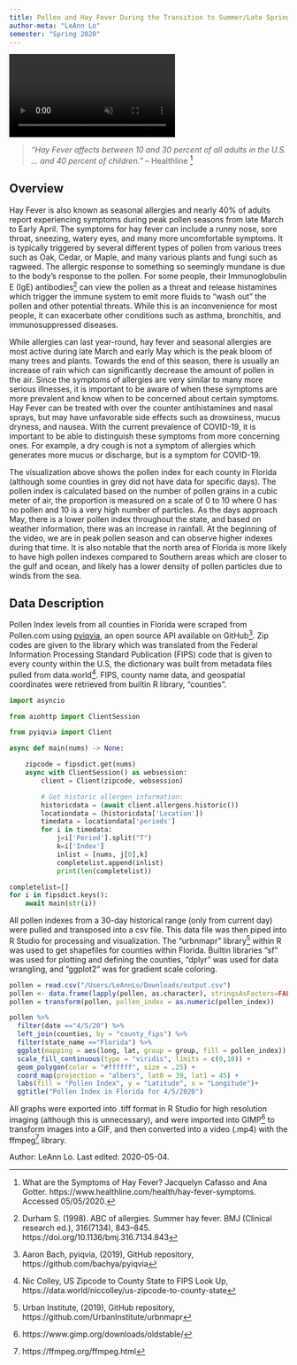 ```yaml
---
title: Pollen and Hay Fever During the Transition to Summer/Late Spring
author-meta: "LeAnn Lo"
semester: "Spring 2020"
---
```


<!-- VIDEO ON LOOP: see styles.css for formatting -->
<div class="video-wrapper">
  <video id = "scaledvideo" controls preload = "true" autoplay loop muted>
    <source src= "https://drdavis.space/teaching/ds/sdd/media/2020/05/project_leanlow.mp4" type = "video/mp4" >
  </video>
</div>

> *"Hay Fever affects between 10 and 30 percent of all adults in the U.S.
...
and 40 percent of children."* -- Healthline [^healthline]

## Overview
Hay Fever is also known as seasonal allergies and nearly 40% of adults report experiencing symptoms during peak pollen seasons from late March to Early April.
The symptoms for hay fever can include a runny nose, sore throat, sneezing, watery eyes, and many more uncomfortable symptoms.
It is typically triggered by several different types of pollen from various trees such as Oak, Cedar, or Maple, and many various plants and fungi such as ragweed.
The allergic response to something so seemingly mundane is due to the body's response to the pollen.
For some people, their Immunoglobulin E (IgE) antibodies[^SummerHayFever] can view the pollen as a threat and release histamines which trigger the immune system to emit more fluids to "wash out" the pollen and other potential threats.
While this is an inconvenience for most people, it can exacerbate other conditions such as asthma, bronchitis, and immunosuppressed diseases.
 

While allergies can last year-round, hay fever and seasonal allergies are most active during late March and early May which is the peak bloom of many trees and plants.
Towards the end of this season, there is usually an increase of rain which can significantly decrease the amount of pollen in the air.
Since the symptoms of allergies are very similar to many more serious illnesses, it is important to be aware of when these symptoms are more prevalent and know when to be concerned about certain symptoms.
Hay Fever can be treated with over the counter antihistamines and nasal sprays, but may have unfavorable side effects such as drowsiness, mucus dryness, and nausea.
With the current prevalence of COVID-19, it is important to be able to distinguish these symptoms from more concerning ones.
For example, a dry cough is not a symptom of allergies which generates more mucus or discharge, but is a symptom for COVID-19.


The visualization above shows the pollen index for each county in Florida (although some counties in grey did not have data for specific days).
The pollen index is calculated based on the number of pollen grains in a cubic meter of air, the proportion is measured on a scale of 0 to 10 where 0 has no pollen and 10 is a very high number of particles.
As the days approach May, there is a lower pollen index throughout the state, and based on weather information, there was an increase in rainfall.
At the beginning of the video, we are in peak pollen season and can observe higher indexes during that time.
It is also notable that the north area of Florida is more likely to have high pollen indexes compared to Southern areas which are closer to the gulf and ocean, and likely has a lower density of pollen particles due to winds from the sea.


## Data Description
Pollen Index levels from all counties in Florida were scraped from Pollen.com using [pyiqvia](https://github.com/bachya/pyiqvia), an open source API available on GitHub[^pyiqvia].
Zip codes are given to the library which was translated from the Federal Information Processing Standard Publication (FIPS) code that is given to every county within the U.S, the dictionary was built from metadata files pulled from data.world[^FIPSdata].
FIPS, county name data, and geospatial coordinates were retrieved from builtin R library, "counties".

```python
import asyncio

from aiohttp import ClientSession

from pyiqvia import Client

async def main(nums) -> None:

    zipcode = fipsdict.get(nums)
    async with ClientSession() as websession:
        client = Client(zipcode, websession)

        # Get historic allergen information:
        historicdata = (await client.allergens.historic())
        locationdata = (historicdata['Location'])
        timedata = locationdata['periods']
        for i in timedata:
            j=i['Period'].split("T")
            k=i['Index']
            inlist = [nums, j[0],k]
            completelist.append(inlist)
            print(len(completelist))

completelist=[]
for i in fipsdict.keys():
    await main(str(i))
```

All pollen indexes from a 30-day historical range (only from current day) were pulled and transposed into a csv file.
This data file was then piped into R Studio for processing and visualization.
The "urbnmapr" library[^urbnmapr] within R was used to get shapefiles for counties within Florida.
Builtin libraries "sf" was used for plotting and defining the counties, "dplyr" was used for data wrangling, and "ggplot2" was for gradient scale coloring.

```R
pollen = read.csv("/Users/LeAnnLo/Downloads/output.csv")
pollen <- data.frame(lapply(pollen, as.character), stringsAsFactors=FALSE)
pollen = transform(pollen, pollen_index = as.numeric(pollen_index))

pollen %>% 
  filter(date =="4/5/20") %>% 
  left_join(counties, by = "county_fips") %>% 
  filter(state_name =="Florida") %>% 
  ggplot(mapping = aes(long, lat, group = group, fill = pollen_index)) +
  scale_fill_continuous(type = "viridis", limits = c(0,10)) +
  geom_polygon(color = "#ffffff", size = .25) +
  coord_map(projection = "albers", lat0 = 39, lat1 = 45) +
  labs(fill = "Pollen Index", y = "Latitude", x = "Longitude")+
  ggtitle("Pollen Index in Florida for 4/5/2020")
```

All graphs were exported into .tiff format in R Studio for high resolution imaging (although this is unnecessary), and were imported into GIMP[^GIMP] to transform images into a GIF, and then converted into a video (.mp4) with the ffmpeg[^ffmpeg] library.


<div class="credit-line">
Author: LeAnn Lo.
Last edited: 2020-05-04.
</div>


[^healthline]: What are the Symptoms of Hay Fever? Jacquelyn Cafasso and Ana Gotter. https://www.healthline.com/health/hay-fever-symptoms. Accessed 05/05/2020.
[^SummerHayFever]: Durham S. (1998). ABC of allergies. Summer hay fever. BMJ (Clinical research ed.), 316(7134), 843–845. https://doi.org/10.1136/bmj.316.7134.843
[^python]: Python. Copyright (C) 2001--2019. Python Software Foundation. Accessed 2020-04-30. Online: https://www.python.org/
[^pyiqvia]: Aaron Bach, pyiqvia, (2019), GitHub repository, https://github.com/bachya/pyiqvia
[^FIPSdata]: Nic Colley, US Zipcode to County State to FIPS Look Up, https://data.world/niccolley/us-zipcode-to-county-state
[^urbnmapr]: Urban Institute, (2019), GitHub repository, https://github.com/UrbanInstitute/urbnmapr
[^GIMP]: https://www.gimp.org/downloads/oldstable/
[^ffmpeg]: https://ffmpeg.org/ffmpeg.html

